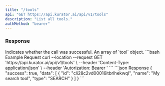 ```yaml
---
title: "/tools"
api: "GET https://api.kurator.ai/api/v1/tools"
description: "List all tools."
authMethod: "bearer"
---
```


### Response

<ResponseField name="success" type="boolean">
  Indicates whether the call was successful.
</ResponseField>

<ResponseField name="data" type="object">
  An array of `tool` object.
</ResponseField>

<RequestExample>
```bash Example Request
curl --location --request GET 'https://api.kurator.ai/api/v1/tools' \
--header 'Content-Type: application/json' \
--header 'Autorization: Bearer <token>'
```
</RequestExample>

<ResponseExample>
```json Response
{
  "success": true,
  "data": [
    {
      "id": "cli28c2vd00016itbrlhekwql",
      "name": "My search tool",
      "type": "SEARCH"
    }
  ]
}
```
</ResponseExample>
